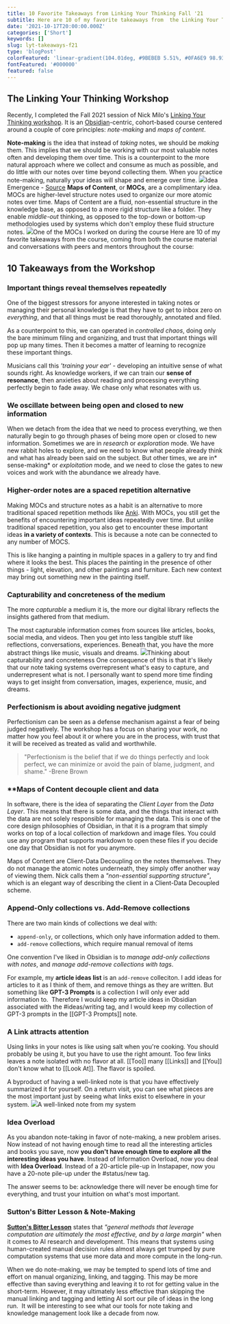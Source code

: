 ```yaml
---
title: 10 Favorite Takeaways from Linking Your Thinking Fall '21
subtitle: Here are 10 of my favorite takeaways from  the Linking Your Thinking Workshop, Fall '21.
date: '2021-10-17T20:00:00.000Z'
categories: ['Short']
keywords: []
slug: lyt-takeaways-f21
type: 'blogPost'
colorFeatured: 'linear-gradient(104.01deg, #9BEBEB 5.51%, #0FA6E9 98.93%)'
fontFeatured: '#000000'
featured: false
---
```


## The Linking Your Thinking Workshop

Recently, I completed the Fall 2021 session of Nick Milo's [Linking Your Thinking workshop](https://www.linkingyourthinking.com/). It is an [Obsidian](https://obsidian.md/)-centric, cohort-based course centered around a couple of core principles: _note-making_ and _maps of content_.

**Note-making** is the idea that instead of _taking_ notes, we should be _making_ them. This implies that we should be working with our most valuable notes often and developing them over time. This is a counterpoint to the more natural approach where we collect and consume as much as possible, and do little with our notes over time beyond collecting them. When you practice note-making, naturally your ideas will shape and emerge over time.
![](__GHOST_URL__/content/images/2021/10/image-7.png)Idea Emergence - [Source](https://www.linkingyourthinking.com/) **Maps of Content**, or **MOCs**, are a complimentary idea. MOCs are higher-level structure notes used to organize our more atomic notes over time. Maps of Content are a fluid, non-essential structure in the knowledge base, as opposed to a more rigid structure like a folder. They enable _middle-out_ thinking, as opposed to the top-down or bottom-up methodologies used by systems which don't employ these fluid structure notes.
![](__GHOST_URL__/content/images/2021/10/image-3.png)One of the MOCs I worked on during the course
Here are 10 of my favorite takeaways from the course, coming from both the course material and conversations with peers and mentors throughout the course:

## **10 Takeaways from the Workshop**

### **Important things reveal themselves repeatedly**

One of the biggest stressors for anyone interested in taking notes or managing their personal knowledge is that they have to get to inbox zero on _everything_, and that all things must be read thoroughly, annotated and filed.

As a counterpoint to this, we can operated in _controlled chaos_, doing only the bare minimum filing and organizing, and trust that important things will pop up many times. Then it becomes a matter of learning to recognize these important things.

Musicians call this _'training your ear'_ - developing an intuitive sense of what sounds right. As knowledge workers, if we can train our **sense of resonance**, then anxieties about reading and processing everything perfectly begin to fade away. We chase only what resonates with us.

### **We oscillate between being open and closed to new information**

When we detach from the idea that we need to process everything, we then naturally begin to go through phases of being more open or closed to new information. Sometimes we are in _research_ or _exploration_ mode. We have new rabbit holes to explore, and we need to know what people already think and what has already been said on the subject. But other times, we are in* sense-making* or _exploitation_ mode, and we need to close the gates to new voices and work with the abundance we already have.

### **Higher-order notes are a spaced repetition alternative**

Making MOCs and structure notes as a habit is an alternative to more traditional spaced repetition methods like [Anki](https://apps.ankiweb.net/). With MOCs, you still get the benefits of encountering important ideas repeatedly over time. But unlike traditional spaced repetition, you also get to encounter these important ideas **in a variety of contexts**. This is because a note can be connected to any number of MOCS.

This is like hanging a painting in multiple spaces in a gallery to try and find where it looks the best. This places the painting in the presence of other things - light, elevation, and other paintings and furniture. Each new context may bring out something new in the painting itself.

### **Capturability and concreteness of the medium**

The more _capturable_ a medium it is, the more our digital library reflects the insights gathered from that medium.

The most capturable information comes from sources like articles, books, social media, and videos. Then you get into less tangible stuff like reflections, conversations, experiences. Beneath that, you have the more abstract things like music, visuals and dreams.
![](__GHOST_URL__/content/images/2021/10/image-4.png)Thinking about capturability and concreteness
One consequence of this is that it's likely that our note taking systems overrepresent what's easy to capture, and underrepresent what is not. I personally want to spend more time finding ways to get insight from conversation, images, experience, music, and dreams.

### **Perfectionism is about avoiding negative judgment**

Perfectionism can be seen as a defense mechanism against a fear of being judged negatively. The workshop has a focus on sharing your work, no matter how you feel about it or where you are in the process, with trust that it will be received as treated as valid and worthwhile.

> "Perfectionism is the belief that if we do things perfectly and look perfect, we can minimize or avoid the pain of blame, judgment, and shame."
> -Brene Brown

### **Maps of Content **decouple client and data**

In software, there is the idea of separating the _Client Layer_ from the _Data Layer_. This means that there is some data, and the things that interact with the data are not solely responsible for managing the data. This is one of the core design philosophies of Obsidian, in that it is a program that simply works on top of a local collection of markdown and image files. You could use any program that supports markdown to open these files if you decide one day that Obsidian is not for you anymore.

Maps of Content are Client-Data Decoupling on the notes themselves. They do not manage the atomic notes underneath, they simply offer another way of viewing them. Nick calls them a _"non-essential supporting structure"_, which is an elegant way of describing the client in a Client-Data Decoupled scheme.

### **Append-Only collections vs. Add-Remove collections**

There are two main kinds of collections we deal with:

- `append-only`, or collections, which only have information added to them.
- `add-remove` collections, which require manual removal of items

One convention I've liked in Obsidian is to _manage add-only collections with notes_, and _manage add-remove collections with tags_.

For example, my **article ideas list** is an `add-remove` colleciton. I add ideas for articles to it as I think of them, and remove things as they are written. But something like **GPT-3 Prompts** is a collection I will only ever add information to.  Therefore I would keep my article ideas in Obsidian associated with the #ideas/writing tag, and I would keep my collection of GPT-3 prompts in the [[GPT-3 Prompts]] note.

### **A Link attracts attention**

Using links in your notes is like using salt when you're cooking. You should probably be using it, but you have to use the right amount. Too few links leaves a note isolated with no flavor at all. [[Too]] many [[Links]] and [[You]] don't know what to [[Look At]]. The flavor is spoiled.

A byproduct of having a well-linked note is that you have effectively summarized it for yourself. On a return visit, you can see what pieces are the most important just by seeing what links exist to elsewhere in your system.
![](__GHOST_URL__/content/images/2021/10/image-8.png)A well-linked note from my system

### **Idea Overload**

As you abandon note-taking in favor of note-making, a new problem arises. Now instead of not having enough time to read all the interesting articles and books you save, now **you don't have enough time to explore all the interesting ideas you have**. Instead of Information Overload, now you deal with **Idea Overload**. Instead of a 20-article pile-up in Instapaper, now you have a 20-note pile-up under the #status/new tag.

The answer seems to be: acknowledge there will never be enough time for everything, and trust your intuition on what's most important.

### **Sutton's Bitter Lesson & **N**ote**-M**aking**

**[Sutton's Bitter Lesson](http://www.incompleteideas.net/IncIdeas/BitterLesson.html)** states that _"general methods that leverage computation are ultimately the most effective, and by a large margin"_ when it comes to AI research and development. This means that systems using human-created manual decision rules almost always get trumped by pure computation systems that use more data and more compute in the long-run.

When we do note-making, we may be tempted to spend lots of time and effort on manual organizing, linking, and tagging. This may be more effective than saving everything and leaving it to rot for getting value in the short-term. However, it may ultimately less effective than skipping the manual linking and tagging and letting AI sort our pile of ideas in the long run.  It will be interesting to see what our tools for note taking and knowledge management look like a decade from now.
